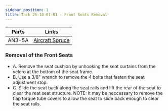 ```yaml
---
sidebar_position: 1
title: Task 25-10-01-01 - Front Seats Removal
---
```


| Parts | Links |
|-------|-------|
|AN3-5A |<a href="http://www.google.com/search?q=AN3-5A+site:aircraftspruce.com">Aircraft Spruce</a>       |

### Removal of the Front Seats
* A. Remove the seat cushion by unhooking the seat curtains from the velcro at the bottom of the seat frame. 
* B. Use a 3/8" wrench to remove the 4 bolts that fasten the seat adjustment stop. 
* C. Slide the seat back along the seat rails and lift the rear of the seat to clear the reat seat structure. 
NOTE: It may be neccessary to remove the flap torque tube covers to allow the seat to slide back enough to clear the seat rails. 
